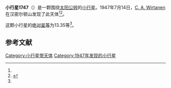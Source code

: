 {{Infobox planet
| bgcolour = #FFFFC0
| name = 1747 Wright
| symbol = 
| image = 
| caption = 
| discovery = yes
| discovery_ref = 
| discoverer = [[C._A._Wirtanen|C. A. Wirtanen]]
| discovery_site = [[汉密尔顿山|汉密尔顿山]] 
| discovered = 1947年7月14日
| designations = yes
| mp_name = 
| named_after = 
| alt_names = 
| mp_category = [[越火小行星|越火小行星]]
| orbit_ref = <ref name="a">[http://ssd.jpl.nasa.gov/sbdb.cgi?sstr=1747 1747 Wright] {{Wayback|url=http://ssd.jpl.nasa.gov/sbdb.cgi?sstr=1747 |date=20201121022013 }}，小行星數據庫瀏覽器（JPL Small-Body Database Browser）－[[美国国家航空航天局|美国国家航空航天局]]喷气推进实验室</ref>
| epoch = 2456400.5 (2013年4月18日更新)
| aphelion = {{convert|1.8978435|AU|km|3|abbr=on|lk=out}}
| perihelion = {{convert|1.5209449|AU|km|3|abbr=on}}
| semimajor = {{convert|1.7093942|AU|km|3|abbr=on}}
| eccentricity = 0.1102433
| period = 816.3225323 [[日|日]]<br />2.23[[儒略年|儒略年]]
| avg_speed = 
| inclination = 21.41745
| asc_node = 268.40942
| mean_anomaly = 
| arg_peri = 340.31073
| satellites = 
| physical_characteristics = yes
| dimensions = 
| mass = 
| density = 
| surface_grav = 
| escape_velocity = 
| sidereal_day = 
| axial_tilt = 
| pole_ecliptic_lat = 
| pole_ecliptic_lon = 
| albedo = 
| temperatures= 
| temp_name1 = 
| mean_temp_1 = 
| max_temp_1 = 
| temp_name2 = 
| max_temp_2 = 
| spectral_type = 
| abs_magnitude = 13.35
}}

'''小行星1747'''（{{lang-en|1747 Wright}}）是一颗围绕[[太阳|太阳]][[公转|公转]]的[[小行星|小行星]]。1947年7月14日，[[C._A._Wirtanen|C. A. Wirtanen]]在汉密尔顿山发现了此天体<ref name="a" /><ref>{{cite news|title=小行星列表|url=http://cfa-www.harvard.edu/iau/lists/NumberedMPs.txt|accessdate=2013-07-08|newspaper=哈佛大学|archive-date=2008-05-17|archive-url=https://web.archive.org/web/20080517010638/http://cfa-www.harvard.edu/iau/lists/NumberedMPs.txt|dead-url=no}}</ref>。

这颗小行星的[[绝对星等|绝对星等]]为13.35等<ref name="a" />。

==参考文献==
{{reflist}}
{{Minor Planet Number|[[小行星1746|小行星1746]]|[[小行星1748|小行星1748]]}}

{{小天体}}

[[Category:小行星带天体|Category:小行星带天体]]
[[Category:1947年发现的小行星|Category:1947年发现的小行星]]

{{asteroid-stub}}